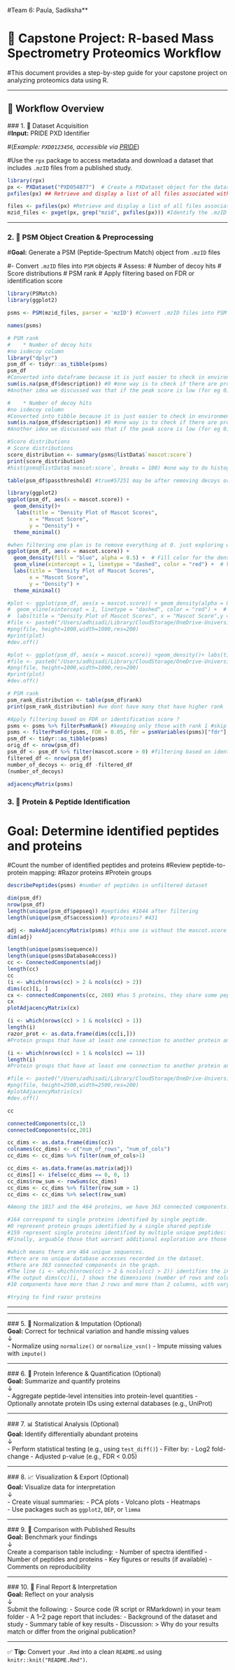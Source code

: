 #Team 6: Paula, Sadiksha**
  
# 🧬 Capstone Project: R-based Mass Spectrometry Proteomics Workflow
  
#This document provides a step-by-step guide for your capstone project on analyzing proteomics data using R.

---
  
## 🔁 Workflow Overview
  ### 1. 📁 Dataset Acquisition  
  #**Input:** PRIDE PXD Identifier  
 
#(*Example: `PXD0123456`, accessible via [PRIDE](https://www.ebi.ac.uk/pride/)*)

#Use the `rpx` package to access metadata and download a dataset that includes `.mzID` files from a published study.
```r
library(rpx)
px <- PXDataset("PXD054877")  # Create a PXDataset object for the dataset with ID "PXD056514" #female
pxfiles(px) ## Retrieve and display a list of all files associated with the PXDataset object 'px'

```

```r
files <- pxfiles(px) #Retrieve and display a list of all files associated with the PXDataset object 'px'
mzid_files <- pxget(px, grep("mzid", pxfiles(px))) #Identify the .mzID files from the retrieved files
```


---
  
### 2. 🧱 PSM Object Creation & Preprocessing  
#**Goal:** Generate a PSM (Peptide-Spectrum Match) object from `.mzID` files  
 
#- Convert `.mzID` files into `PSM` objects
# Assess:
# Number of decoy hits
# Score distributions
# PSM rank
# Apply filtering based on FDR or identification score

```r
library(PSMatch)
library(ggplot2)
```


```r
psms <- PSM(mzid_files, parser = 'mzID') #Convert .mzID files into PSM objects
```

```r
names(psms)
```
```r
# PSM rank
#    * Number of decoy hits
#no isdecoy column
library("dplyr")
psm_df <- tidyr::as_tibble(psms)
psm_df
#Converted into dataframe because it is just easier to check in environment and easier to work on for me. Please ignore this if you don't want to do dataframe and read the columns in similar way as line 58 hist script :) but the dataframe is for exploring and visualization only. we will do filtering in actual object psms in later steps
sum(is.na(psm_df$description)) #0 #one way is to check if there are proteins without description. -> No NAs in description
#Another idea we discussed was that if the peak score is low (for eg 0), they could be removed as decoy. So I will come back to that in later step after score distribution
```


```r
#    * Number of decoy hits
#no isdecoy column
#Converted into tibble because it is just easier to check in environment and easier to work on for me. as  hist script :) 
sum(is.na(psm_df$description)) #0 #one way is to check if there are proteins without description. -> No NAs in description
#Another idea we discussed was that if the peak score is low (for eg 0), they could be removed as decoy. So I will come back to that in later step after score distribution
```



```r
#Score distributions
# Score distributions
score_distribution <- summary(psms@listData$`mascot:score`)
print(score_distribution)
#hist(psms@listData$`mascot:score`, breaks = 100) #one way to do histogram

table(psm_df$passthreshold) #true#57251 may be after removing decoys or delta score or mascot score thereshold? 

library(ggplot2)
ggplot(psm_df, aes(x = mascot.score)) +
  geom_density()+
   labs(title = "Density Plot of Mascot Scores",
       x = "Mascot Score",
       y = "Density") +
  theme_minimal() 
```
```r

#when filtering one plan is to remove everything at 0. just exploring where to filter
ggplot(psm_df, aes(x = mascot.score)) +
  geom_density(fill = "blue", alpha = 0.5) +  # Fill color for the density plot
  geom_vline(xintercept = 1, linetype = "dashed", color = "red") +  # Vertical line at x = 1
  labs(title = "Density Plot of Mascot Scores",
       x = "Mascot Score",
       y = "Density") +
  theme_minimal() 
```


```r

#plot <- ggplot(psm_df, aes(x = mascot.score)) + geom_density(alpha = 0.5) +  # Fill color for the density plot
#  geom_vline(xintercept = 1, linetype = "dashed", color = "red") +  # Vertical line at x = 1
#  labs(title = "Density Plot of Mascot Scores", x = "Mascot Score",y = "Density") +theme_minimal() 
#file <- paste0("/Users/adhisadi/Library/CloudStorage/OneDrive-UniversityofHelsinki/School_work/2025-03_Proteomics/Proteomics_git_project/capestone/figures/female/", #"mascot_score_histogram.png")
#png(file, height=1000,width=1000,res=200)
#print(plot)
#dev.off()

#plot <- ggplot(psm_df, aes(x = mascot.score)) +geom_density()+ labs(title = "Density Plot of Mascot Scores", x = "Mascot Score",y = "Density") +theme_minimal() 
#file <- paste0("/Users/adhisadi/Library/CloudStorage/OneDrive-UniversityofHelsinki/School_work/2025-03_Proteomics/Proteomics_git_project/capestone/figures/female/", #"mascot_score_histogram_no_red_line.png")
#png(file, height=1000,width=1000,res=200)
#print(plot)
#dev.off()
```


```r
# PSM rank
psm_rank_distribution <- table(psm_df$rank)
print(psm_rank_distribution) #we dont have many that have higher rank
```

```r
#Apply filtering based on FDR or identification score ?
psms <- psms %>% filterPsmRank() #keeping only those with rank 1 #skip this?
psms <- filterPsmFdr(psms, FDR = 0.05, fdr = psmVariables(psms)["fdr"], verbose = TRUE) #if we had fdr column, we don't have that column
psm_df <- tidyr::as_tibble(psms)
orig_df <- nrow(psm_df)
psm_df <- psm_df %>% filter(mascot.score > 0) #filtering based on identification score becuase we do not have decoys adn fdr in this data
filtered_df <- nrow(psm_df)
number_of_decoys <- orig_df -filtered_df
(number_of_decoys) 
```

```r
adjacencyMatrix(psms)
```





  
### 3. 🧬 Protein & Peptide Identification  
# **Goal:** Determine identified peptides and proteins  
#Count the number of identified peptides and proteins
#Review peptide-to-protein mapping:
#Razor proteins
#Protein groups
```r
describePeptides(psms) #number of peptides in unfiltered dataset

dim(psm_df)
nrow(psm_df)
length(unique(psm_df$pepseq)) #peptides #1644 after filtering
length(unique(psm_df$accession)) #proteins? #431
```

```r
adj <- makeAdjacencyMatrix(psms) #this one is without the mascot.score <0 removed because i dont know how to convert tibble to psm again. but rank 1 is filtered. 
dim(adj)
```
```r
length(unique(psms$sequence))
length(unique(psms$DatabaseAccess))
cc <- ConnectedComponents(adj)
length(cc)
cc
(i <- which(nrows(cc) > 2 & ncols(cc) > 2))
dims(cc)[i, ]
cx <- connectedComponents(cc, 260) #has 5 proteins, they share some peptides with another. 
cx
plotAdjacencyMatrix(cx)
```
```r
(i <- which(nrows(cc) > 1 & ncols(cc) > 1))
length(i)
razor_prot <- as.data.frame(dims(cc[i,]))
#Protein groups that have at least one connection to another protein and at least one peptide.
```

```r
(i <- which(nrows(cc) > 1 & ncols(cc) == 1))
length(i)
#Protein groups that have at least one connection to another protein and at least one peptide.
```


```r
#file <- paste0("/Users/adhisadi/Library/CloudStorage/OneDrive-UniversityofHelsinki/School_work/2025-03_Proteomics/Proteomics_git_project/capestone/figures/female/", #"one_multiple_peptides_and_multiple_proteins_outOf_40.png")
#png(file, height=2500,width=2500,res=200)
#plotAdjacencyMatrix(cx)
#dev.off()
```

```r
cc
```
```r
connectedComponents(cc,1)
connectedComponents(cc,201)
```
```r
cc_dims <- as.data.frame(dims(cc))
colnames(cc_dims) <- c("num_of_rows", "num_of_cols")
cc_dims <- cc_dims %>% filter(num_of_cols>1)
```

```r
cc_dims <- as.data.frame(as.matrix(adj))
cc_dims[] <- ifelse(cc_dims == 0, 0, 1)
cc_dims$row_sum <- rowSums(cc_dims)
cc_dims <- cc_dims %>% filter(row_sum > 1)
cc_dims <- cc_dims %>% select(row_sum)
```

```r
#Among the 1817 and the 464 proteins, we have 363 connected components. 

#164 correspond to single proteins identified by single peptide. 
#0 represent protein groups identified by a single shared peptide
#159 represent single proteins identified by multiple unique peptides:
#Finally, arguable those that warrant additional exploration are those that are composed of multiple peptides and multiple proteins. There are 40 thereof in this identification

#which means there are 464 unique sequences.
#there are no unique database accesses recorded in the dataset.
#there are 363 connected components in the graph.
#The line (i <- which(nrows(cc) > 2 & ncols(cc) > 2)) identifies the indices of connected components that have more than 2 rows and more than 2 columns.
#The output dims(cc)[i, ] shows the dimensions (number of rows and columns) of these selected connected components
#10 components have more than 2 rows and more than 2 columns, with varying sizes, the largest being 244 rows by 29 columns.
```


```r
#trying to find razor proteins
```

---
  

---
  
  ### 5. 🧼 Normalization & Imputation (Optional)  
  **Goal:** Correct for technical variation and handle missing values  
↓  
- Normalize using `normalize()` or `normalize_vsn()`
- Impute missing values with `impute()`

---
  
  ### 6. 🧪 Protein Inference & Quantification (Optional)  
  **Goal:** Summarize and quantify proteins  
↓  
- Aggregate peptide-level intensities into protein-level quantities
- Optionally annotate protein IDs using external databases (e.g., UniProt)

---
  
  ### 7. 📊 Statistical Analysis (Optional)  
  **Goal:** Identify differentially abundant proteins  
↓  
- Perform statistical testing (e.g., using `test_diff()`)
- Filter by:
  - Log2 fold-change
- Adjusted p-value (e.g., FDR < 0.05)

---
  
  ### 8. 📈 Visualization & Export (Optional)  
  **Goal:** Visualize data for interpretation  
↓  
- Create visual summaries:
  - PCA plots
- Volcano plots
- Heatmaps  
- Use packages such as `ggplot2`, `DEP`, or `limma`

---
  
  ### 9. 📖 Comparison with Published Results  
  **Goal:** Benchmark your findings  
↓  
Create a comparison table including:
  - Number of spectra identified
- Number of peptides and proteins
- Key figures or results (if available)
- Comments on reproducibility

---
  
  ### 10. 📝 Final Report & Interpretation  
  **Goal:** Reflect on your analysis  
↓  
Submit the following:
  - Source code (R script or RMarkdown) in your team folder
- A 1–2 page report that includes:
  - Background of the dataset and study
- Summary table of key results
- Discussion:
  > Why do your results match or differ from the original publication?
  
  ---
  
  ✅ **Tip:** Convert your `.Rmd` into a clean `README.md` using `knitr::knit("README.Rmd")`.
